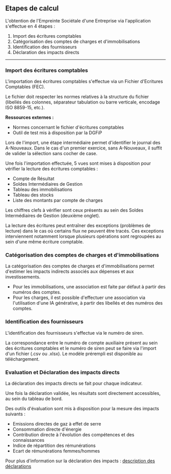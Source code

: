 ## Etapes de calcul

L'obtention de l'Empreinte Sociétale d'une Entreprise via l'application s'effectue en 4 étapes :

1. Import des écritures comptables  
2. Catégorisation des comptes de charges et d'immobilisations  
3. Identification des fournisseurs  
4. Déclaration des impacts directs  

---

### Import des écritures comptables

L'importation des écritures comptables s'effectue via un Fichier d'Ecritures Comptables (FEC).  

Le fichier doit respecter les normes relatives à la structure du fichier (libellés des colonnes, séparateur tabulation ou barre verticale, encodage ISO 8859-15, etc.).  

**Ressources externes :**
- Normes concernant le fichier d'écritures comptables  
- Outil de test mis à disposition par la DGFiP  

Lors de l'import, une étape intermédiaire permet d'identifier le journal des A-Nouveaux. Dans le cas d'un premier exercice, sans A-Nouveaux, il suffit de valider la sélection sans cocher de case.  

Une fois l'importation effectuée, 5 vues sont mises à disposition pour vérifier la lecture des écritures comptables :  
- Compte de Résultat  
- Soldes Intermédiaires de Gestion  
- Tableau des immobilisations  
- Tableau des stocks  
- Liste des montants par compte de charges  

Les chiffres clefs à vérifier sont ceux présents au sein des Soldes Intermédiaires de Gestion (deuxième onglet).  

La lecture des écritures peut entraîner des exceptions (problèmes de lecture) dans le cas où certains flux ne peuvent être tracés. Ces exceptions interviennent notamment lorsque plusieurs opérations sont regroupées au sein d'une même écriture comptable.  

### Catégorisation des comptes de charges et d'immobilisations

La catégorisation des comptes de charges et d'immobilisations permet d'estimer les impacts indirects associés aux dépenses et aux investissements.  

- Pour les immobilisations, une association est faite par défaut à partir des numéros des comptes.  
- Pour les charges, il est possible d'effectuer une association via l'utilisation d'une IA générative, à partir des libellés et des numéros des comptes.  

### Identification des fournisseurs

L'identification des fournisseurs s'effectue via le numéro de siren.  

La correspondance entre le numéro de compte auxiliaire présent au sein des écritures comptables et le numéro de siren peut se faire via l'import d'un fichier (.csv ou .xlsx). Le modèle prérempli est disponible au téléchargement.  

### Evaluation et Déclaration des impacts directs

La déclaration des impacts directs se fait pour chaque indicateur.  

Une fois la déclaration validée, les résultats sont directement accessibles, au sein du tableau de bord.  

Des outils d'évaluation sont mis à disposition pour la mesure des impacts suivants :  
- Emissions directes de gaz à effet de serre  
- Consommation directe d'énergie  
- Contribution directe à l'évolution des compétences et des connaissances  
- Indice de répartition des rémunérations  
- Ecart de rémunérations femmes/hommes  

Pour plus d'information sur la déclaration des impacts : [description des déclarations](/docs/empreinte-societale/declarations)
